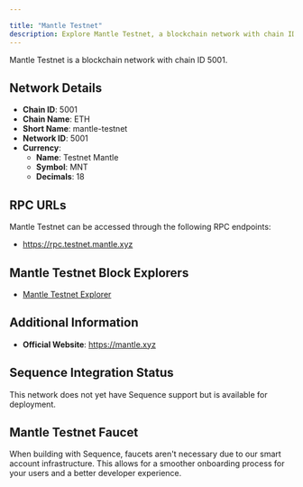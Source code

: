 ```yaml
---

title: "Mantle Testnet"
description: Explore Mantle Testnet, a blockchain network with chain ID 5001. Learn about its native currency, Testnet Mantle, and how to interact with the network.
---
```




Mantle Testnet is a blockchain network with chain ID 5001.

## Network Details

- **Chain ID**: 5001
- **Chain Name**: ETH
- **Short Name**: mantle-testnet
- **Network ID**: 5001
- **Currency**: 
  - **Name**: Testnet Mantle
  - **Symbol**: MNT
  - **Decimals**: 18

## RPC URLs

Mantle Testnet can be accessed through the following RPC endpoints:

- https://rpc.testnet.mantle.xyz

## Mantle Testnet Block Explorers

- [Mantle Testnet Explorer](https://explorer.testnet.mantle.xyz)

## Additional Information

- **Official Website**: https://mantle.xyz

## Sequence Integration Status

This network does not yet have Sequence support but is available for deployment.

## Mantle Testnet Faucet

When building with Sequence, faucets aren't necessary due to our smart account infrastructure. This allows for a smoother onboarding process for your users and a better developer experience.
